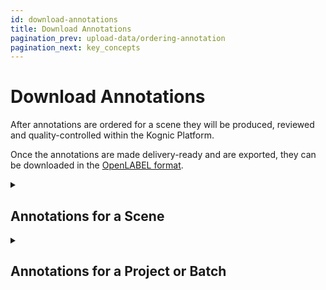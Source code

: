 ```yaml
---
id: download-annotations
title: Download Annotations
pagination_prev: upload-data/ordering-annotation
pagination_next: key_concepts
---
```



# Download Annotations

After annotations are ordered for a scene they will be produced, reviewed and quality-controlled within the Kognic Platform.

Once the annotations are made delivery-ready and are exported, they can be downloaded in the [OpenLABEL format](../openlabel/openlabel-format).

<Details>
  <summary>
    <h2>Annotations for a Scene</h2>
  </summary>

```python
from kognic.io.client import KognicIOClient

client = KognicIOClient()

for annotation in client.annotation.get_annotations_for_scene(scene_uuid=scene_uuid):
    openlabel_dict = annotation.content
    # ...
```

This method returns all delivered annotations in the form of `Annotation` objects, containing the OpenLABEL json, using a Scene UUID.

</Details>

<Details>
    <summary>
      <h2>Annotations for a Project or Batch</h2>
    </summary>

```python
from kognic.io.client import KognicIOClient

client = KognicIOClient()

# Get generator with annotations
annotations = client.annotation.get_project_annotations(project="project-identifier",
                                                        batch="batch-identifier",
                                                        annotation_type="annotation-type")
for annotation in annotations:
    openlabel_dict = annotation.content
    # ...
```

This example fetches annotations for an entire project or batch. This retrieves `Annotation` objects for all delivered
annotations for the given `project`, `batch` and `annotation_type`.
</Details>
